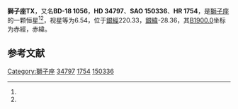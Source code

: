 {{Starbox begin
| name = 獅子座TX
}}
{{Starbox observe
| epoch = [[J2000.0|J2000.0]]
| constell = [[獅子座|獅子座]]<ref name=SIMBAD>{{cite web
 | url=http://simbad.u-strasbg.fr/simbad/sim-id?Ident=HR+1754
 | title =Pulsating variable Star
 | publisher=Centre de Données astronomiques de Strasbourg
 | work=SIMBAD
 | accessdate=2012-07-13}}</ref><ref name=DATA>{{cite web
 | url=http://vizier.u-strasbg.fr/viz-bin/VizieR-5?-out.add=.&-source=5050&-corr=PK=HR&-out.max=9999&HR=1754
 | title=VizieR Detailed Page
 | accessdate=2012-07-13
 | archive-date=2016-03-04
 | archive-url=https://web.archive.org/web/20160304194644/http://vizier.u-strasbg.fr/viz-bin/VizieR-5?-out.add=.&-source=5050&-corr=PK=HR&-out.max=9999&HR=1754
 | dead-url=no
 }}</ref>
| 星官 = 
| ra = {{RA|5|19|18.3}}<ref name=SIMBAD /><ref name=DATA />
| dec = {{DEC|-18|30|35}}<ref name=SIMBAD /><ref name=DATA />
| appmag_v = 6.54<ref name=SIMBAD /><ref name=DATA />
}}
{{Starbox character
| class = B8/9III/IV<ref name=SIMBAD /><ref name=DATA />
| b-v = -0.11<ref name=SIMBAD /><ref name=DATA />
| u-b = -0.44<ref name=SIMBAD /><ref name=DATA />
| r-i = <ref name=SIMBAD /><ref name=DATA />
| variable = 
}}
{{Starbox astrometry
| radial_v = -0.44
| prop_mo_ra = 15
| parallax = 
| p_error = 
}}
{{Starbox catalog
| names =BD-18 1056，[[SAO星表|SAO]] 150336，[[HD星表|HD]] 34797，[[HR星表|HR]] 1754}}
{{Starbox reference |Simbad=HR+1754}}
{{Starbox end}}

'''獅子座TX'''，又名'''BD-18 1056'''，'''HD 34797'''、'''SAO 150336'''、'''HR 1754'''，是[[獅子座|獅子座]]的一颗恒星<ref name=SIMBAD /><ref name=DATA />，视星等为6.54，位于[[銀道座標系|銀經]]220.33，[[銀道座標系|銀緯]]-28.36，其[[B1900.0|B1900.0]]坐标为赤經{{RA|5|14|55}}，赤緯{{DEC|-18|-28.36|48}}。

== 参考文献 ==
{{reflist}}

{{star-stub}}

{{獅子座恒星}}
[[Category:獅子座|Category:獅子座]]
[[Category:HD和HDE天體|34797]]
[[Category:HR天體|1754]]
[[Category:SAO天體|150336]]